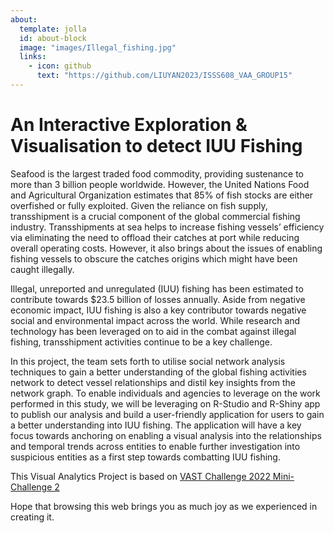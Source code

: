 ```yaml
---
about:
  template: jolla
  id: about-block
  image: "images/Illegal_fishing.jpg"
  links:
    - icon: github
      text: "https://github.com/LIUYAN2023/ISSS608_VAA_GROUP15"
---
```


::: {#about-block}
:::

# An Interactive Exploration & Visualisation to detect IUU Fishing

Seafood is the largest traded food commodity, providing sustenance to more than 3 billion people worldwide. However, the United Nations Food and Agricultural Organization estimates that 85% of fish stocks are either overfished or fully exploited. Given the reliance on fish supply, transshipment is a crucial component of the global commercial fishing industry. Transshipments at sea helps to increase fishing vessels' efficiency via eliminating the need to offload their catches at port while reducing overall operating costs. However, it also brings about the issues of enabling fishing vessels to obscure the catches origins which might have been caught illegally.

Illegal, unreported and unregulated (IUU) fishing has been estimated to contribute towards \$23.5 billion of losses annually. Aside from negative economic impact, IUU fishing is also a key contributor towards negative social and environmental impact across the world. While research and technology has been leveraged on to aid in the combat against illegal fishing, transshipment activities continue to be a key challenge.

In this project, the team sets forth to utilise social network analysis techniques to gain a better understanding of the global fishing activities network to detect vessel relationships and distil key insights from the network graph. To enable individuals and agencies to leverage on the work performed in this study, we will be leveraging on R-Studio and R-Shiny app to publish our analysis and build a user-friendly application for users to gain a better understanding into IUU fishing. The application will have a key focus towards anchoring on enabling a visual analysis into the relationships and temporal trends across entities to enable further investigation into suspicious entities as a first step towards combatting IUU fishing.

This Visual Analytics Project is based on [VAST Challenge 2022 Mini-Challenge 2](https://vast-challenge.github.io/2023/MC2.html)

Hope that browsing this web brings you as much joy as we experienced in creating it.

